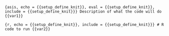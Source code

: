```{asis, echo = {{setup_define_knit}}, eval = {{setup_define_knit}}, include = {{setup_define_knit}}}
Description of what the code will do {{var1}}
```

```{r, echo = {{setup_define_knit}}, include = {{setup_define_knit}}}
# R code to run {{var2}}
```
